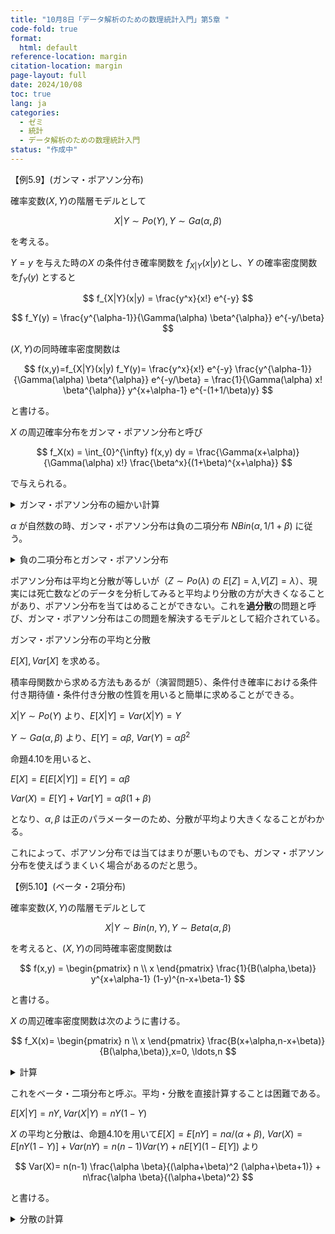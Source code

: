 ```yaml
---
title: "10月8日「データ解析のための数理統計入門」第5章 "
code-fold: true
format:
  html: default
reference-location: margin
citation-location: margin
page-layout: full
date: 2024/10/08
toc: true
lang: ja
categories:
  - ゼミ
  - 統計
  - データ解析のための数理統計入門
status: "作成中"
---
```


::: {.bold}
【例5.9】(ガンマ・ポアソン分布)
:::


確率変数($X,Y$)の階層モデルとして

$$
X|Y \sim Po(Y), Y \sim Ga(\alpha,\beta)
$$

を考える。

$Y=y$ を与えた時の$X$ の条件付き確率関数を $f_{X|Y}(x|y)$とし、$Y$ の確率密度関数を$f_Y(y)$ とすると

$$
f_{X|Y}(x|y) = \frac{y^x}{x!} e^{-y}
$$

$$
f_Y(y) = \frac{y^{\alpha-1}}{\Gamma(\alpha) \beta^{\alpha}} e^{-y/\beta}
$$



($X,Y$)の同時確率密度関数は

$$
f(x,y)=f_{X|Y}(x|y) f_Y(y)= \frac{y^x}{x!} e^{-y} \frac{y^{\alpha-1}}{\Gamma(\alpha) \beta^{\alpha}} e^{-y/\beta}
= \frac{1}{\Gamma(\alpha) x!  \beta^{\alpha}} y^{x+\alpha-1} e^{-(1+1/\beta)y}
$$

と書ける。



$X$ の周辺確率分布をガンマ・ポアソン分布と呼び

$$
f_X(x) = \int_{0}^{\infty} f(x,y) dy =  \frac{\Gamma(x+\alpha)}{\Gamma(\alpha) x!} \frac{\beta^x}{(1+\beta)^{x+\alpha}}
$$

で与えられる。



<details>
  <summary>ガンマ・ポアソン分布の細かい計算</summary>
  \begin{align}
  f_X(x) &= \int_{0}^{\infty} f(x,y) dy \\
  &= \int_{0}^{\infty}  \frac{1}{\Gamma(\alpha) x!  \beta^{\alpha}} y^{x+\alpha-1} e^{-(1+1/\beta)y} dy \\
  &= \int_{0}^{\infty}  \frac{1}{\Gamma(\alpha) x!  \beta^{\alpha} (1+\frac{1}{\beta})^{x+\alpha+1}} \{(1+\frac{1}{\beta})y\}^{x+\alpha-1} e^{-(1+1/\beta)y} dy \\
  &=\frac{1}{\Gamma(\alpha) x!  \beta^{\alpha} (1+\frac{1}{\beta})^{x+\alpha-1}} \int_{0}^{\infty}  u^{x+\alpha-1} e^{u} \frac{du}{(1+\frac{1}{\beta})} \\
  &=\frac{\Gamma(x+\alpha)}{\Gamma(\alpha) x!  \beta^{\alpha} (1+\frac{1}{\beta})^{x+\alpha}} \\
  &=\frac{\Gamma(x+\alpha) \beta^{x+\alpha}}{\Gamma(\alpha) x!  \beta^{\alpha} (1+\beta)^{x+\alpha}} \\
  &=\frac{\Gamma(x+\alpha) \beta^{x}}{\Gamma(\alpha) x!(1+\beta)^{x+\alpha}} \\
\end{align}
</details>

::: {.extra-space2}

:::


$\alpha$ が自然数の時、ガンマ・ポアソン分布は負の二項分布 $NBin(\alpha, 1/1+\beta)$ に従う。

<details>
  <summary>負の二項分布とガンマ・ポアソン分布</summary>
  $X \sim NBin(r,p)$ として、$X=k$ となる確率は

  $p(k)=\begin{pmatrix}
   r+k-1 \\
   k 
   \end{pmatrix} p^r q^k$

  $\alpha$ が自然数の時、$X$ の周辺確率関数は
   
  $$f_X(x)= \frac{\Gamma(x+\alpha)}{\Gamma(\alpha) x!} \frac{\beta^x}{(1+\beta)^{x+\alpha}}
  = \frac{(x+\alpha-1)!}{(\alpha-1)! x!} \frac{\beta^x}{(1+\beta)^{x+\alpha}}
    =\begin{pmatrix}
   \alpha+x-1 \\
   x
   \end{pmatrix} \{\frac{1}{(1+\beta)}\}^\alpha \{\frac{\beta}{(1+\beta)}\}^x
  $$


</details>

::: {.extra-space2}

:::

ポアソン分布は平均と分散が等しいが（$Z \sim Po(\lambda)$ の $E[Z]=\lambda$,$V[Z]=\lambda$）、現実には死亡数などのデータを分析してみると平均より分散の方が大きくなることがあり、ポアソン分布を当てはめることができない。これを**過分散**の問題と呼び、ガンマ・ポアソン分布はこの問題を解決するモデルとして紹介されている。

::: {.extra-space2}

:::

::: {.bold}
ガンマ・ポアソン分布の平均と分散
:::

$E[X],Var[X]$ を求める。

::: {.extra-space2}

:::

積率母関数から求める方法もあるが（演習問題5）、条件付き確率における条件付き期待値・条件付き分散の性質を用いると簡単に求めることができる。



::: {.extra-space2}

:::


$X|Y \sim Po(Y)$ より、$E[X|Y]=Var(X|Y)=Y$

$Y \sim Ga(\alpha, \beta)$ より、$E[Y] = \alpha \beta$, $Var(Y)= \alpha \beta^2$ 

::: {.extra-space2}

:::

命題4.10を用いると、

$E[X]=E[E[X|Y]]=E[Y]=\alpha \beta$

$Var(X)= E[Y]+Var[Y]=\alpha \beta (1+\beta)$ 

となり、$\alpha, \beta$ は正のパラメーターのため、分散が平均より大きくなることがわかる。

これによって、ポアソン分布では当てはまりが悪いものでも、ガンマ・ポアソン分布を使えばうまくいく場合があるのだと思う。

::: {.extra-space3}

:::


::: {.bold}
【例5.10】(ベータ・2項分布)
:::



確率変数($X,Y$)の階層モデルとして

$$
X|Y \sim Bin(n,Y), Y \sim Beta(\alpha,\beta)
$$

を考えると、($X,Y$)の同時確率密度関数は

$$
f(x,y) = 	
\begin{pmatrix}
   n \\
   x 
\end{pmatrix} \frac{1}{B(\alpha,\beta)} y^{x+\alpha-1} (1-y)^{n-x+\beta-1}
$$


と書ける。





$X$ の周辺確率密度関数は次のように書ける。

$$
f_X(x)=
\begin{pmatrix}
   n \\
   x 
\end{pmatrix} \frac{B(x+\alpha,n-x+\beta)}{B(\alpha,\beta)},x=0, \ldots,n
$$

<details>
  <summary>計算</summary>
  $$
  f_X(x)= \int^{1}_{0}
  \begin{pmatrix}
   n \\
   x 
\end{pmatrix} \frac{1}{B(\alpha,\beta)} y^{x+\alpha-1} (1-y)^{n-x+\beta-1} dy=
\begin{pmatrix}
   n \\
   x 
\end{pmatrix} \frac{B(x+\alpha,n-x+\beta)}{B(\alpha,\beta)}
  $$

</details>


これをベータ・二項分布と呼ぶ。平均・分散を直接計算することは困難である。

::: {.extra-space3}

:::


$E[X|Y]=nY,Var(X|Y)=nY(1-Y)$


$X$ の平均と分散は、命題4.10を用いて$E[X]=E[nY]=n\alpha/(\alpha+\beta)$, $Var(X)=E[nY(1-Y)]+Var(nY)=n(n-1)Var(Y)+nE[Y](1-E[Y])$ より

$$
Var(X)= n(n-1) \frac{\alpha \beta}{(\alpha+\beta)^2 (\alpha+\beta+1)} + n\frac{\alpha \beta}{(\alpha+\beta)^2}
$$

と書ける。



<details>
  <summary>分散の計算</summary>
  \begin{align}
  Var(X)&=E[Var(X|Y)]+Var(E[X|Y]) \\
  &=E[nY(1-Y)] + Var(nY) \\
  &=nE[Y]-nE[Y^2]+ n^2Var(Y)\\
  &=nE[Y]-n(Var(Y)+(E[Y])^2)+ n^2Var(Y)\\
  &=nE[Y](1-E[Y])+nVar(Y)(n-1)\\
  &=n\frac{\alpha}{\alpha+\beta}(1-\frac{\alpha}{\alpha+\beta})+n(n-1)\frac{\alpha\beta}{(\alpha+\beta)^2 (\alpha+\beta+1)}\\
    &=n\frac{\alpha \beta}{(\alpha+\beta)^2}+n(n-1)\frac{\alpha\beta}{(\alpha+\beta)^2 (\alpha+\beta+1)}\\
  \end{align}

</details>